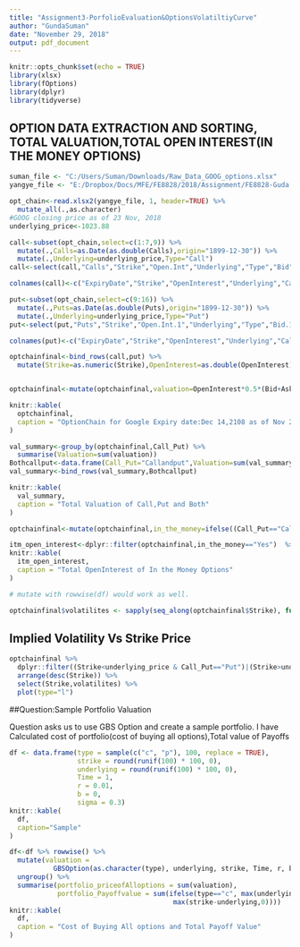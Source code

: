 ```yaml
---
title: "Assignment3-PorfolioEvaluation&OptionsVolatiltiyCurve"
author: "GundaSuman"
date: "November 29, 2018"
output: pdf_document
---
```


```r
knitr::opts_chunk$set(echo = TRUE)
library(xlsx)
library(fOptions)
library(dplyr)
library(tidyverse)
```

## OPTION DATA EXTRACTION AND SORTING, TOTAL VALUATION,TOTAL OPEN INTEREST(IN THE MONEY OPTIONS)



```r
suman_file <- "C:/Users/Suman/Downloads/Raw_Data_GOOG_options.xlsx"
yangye_file <- "E:/Dropbox/Docs/MFE/FE8828/2018/Assignment/FE8828-Guda Suman/Assignment 3/Raw_Data_GOOG_options.xlsx"

opt_chain<-read.xlsx2(yangye_file, 1, header=TRUE) %>%
  mutate_all(.,as.character)
#GOOG closing price as of 23 Nov, 2018
underlying_price<-1023.88 

call<-subset(opt_chain,select=c(1:7,9)) %>% 
  mutate(.,Calls=as.Date(as.double(Calls),origin="1899-12-30")) %>%
  mutate(.,Underlying=underlying_price,Type="Call")
call<-select(call,"Calls","Strike","Open.Int","Underlying","Type","Bid","Ask")

colnames(call)<-c("ExpiryDate","Strike","OpenInterest","Underlying","Call_Put","Bid","Ask")

put<-subset(opt_chain,select=c(9:16)) %>% 
  mutate(.,Puts=as.Date(as.double(Puts),origin="1899-12-30")) %>%
  mutate(.,Underlying=underlying_price,Type="Put")
put<-select(put,"Puts","Strike","Open.Int.1","Underlying","Type","Bid.1","Ask.1")

colnames(put)<-c("ExpiryDate","Strike","OpenInterest","Underlying","Call_Put","Bid","Ask")

optchainfinal<-bind_rows(call,put) %>%
  mutate(Strike=as.numeric(Strike),OpenInterest=as.double(OpenInterest),Bid=as.double(Bid),Ask=as.double(Ask))


optchainfinal<-mutate(optchainfinal,valuation=OpenInterest*0.5*(Bid+Ask))

knitr::kable(
  optchainfinal,
  caption = "OptionChain for Google Expiry date:Dec 14,2108 as of Nov 24,2018"
)

val_summary<-group_by(optchainfinal,Call_Put) %>%
  summarise(Valuation=sum(valuation))
Bothcallput<-data.frame(Call_Put="Callandput",Valuation=sum(val_summary$Valuation))
val_summary<-bind_rows(val_summary,Bothcallput)

knitr::kable(
  val_summary,
  caption = "Total Valuation of Call,Put and Both"
)

optchainfinal<-mutate(optchainfinal,in_the_money=ifelse((Call_Put=="Call" & Strike<=underlying_price)|(Call_Put=="Put" & Strike>=underlying_price),"Yes","No"))

itm_open_interest<-dplyr::filter(optchainfinal,in_the_money=="Yes")  %>% summarise(sum(OpenInterest))
knitr::kable(
  itm_open_interest,
  caption = "Total OpenInterest of In the Money Options"
)

# mutate with rowwise(df) would work as well.

optchainfinal$volatilites <- sapply(seq_along(optchainfinal$Strike), function(i) {GBSVolatility(price = 0.5*(optchainfinal$Bid[i]+optchainfinal$Ask[i]), TypeFlag = ifelse(optchainfinal$Call_Put[i]=="Call","c","p"),S = underlying_price, X = optchainfinal$Strike[i], Time = as.numeric(optchainfinal$ExpiryDate[i]-as.Date("2018-11-24"))/365, r = 0.03, b = 0.03) })


```

## Implied Volatility Vs Strike Price 


```r
optchainfinal %>% 
  dplyr::filter((Strike<underlying_price & Call_Put=="Put")|(Strike>underlying_price & Call_Put=="Call")) %>% 
  arrange(desc(Strike)) %>% 
  select(Strike,volatilites) %>% 
  plot(type="l")
```

##Question:Sample Portfolio Valuation

Question asks us to use GBS Option and create a sample portfolio. 
I have Calculated cost of portfolio(cost of buying all options),Total value of Payoffs 
```r

df <- data.frame(type = sample(c("c", "p"), 100, replace = TRUE),
                 strike = round(runif(100) * 100, 0),
                 underlying = round(runif(100) * 100, 0),
                 Time = 1,
                 r = 0.01,
                 b = 0,
                 sigma = 0.3)
knitr::kable(
  df,
  caption="Sample"
)

df<-df %>% rowwise() %>%
  mutate(valuation = 
           GBSOption(as.character(type), underlying, strike, Time, r, b, sigma)@price) %>%
  ungroup() %>%
  summarise(portfolio_priceofAlloptions = sum(valuation), 
            portfolio_Payoffvalue = sum(ifelse(type=="c", max(underlying-strike, 0), 
                                         max(strike-underlying,0)))) 
knitr::kable(
  df,
  caption = "Cost of Buying All options and Total Payoff Value"
)
```
